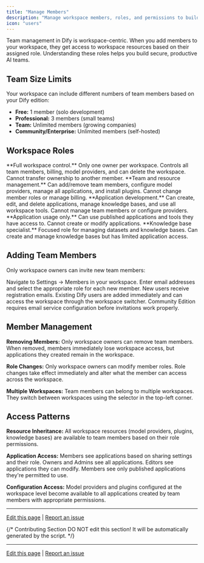 ```yaml
---
title: "Manage Members"
description: "Manage workspace members, roles, and permissions to build effective AI teams"
icon: "users"
---
```


Team management in Dify is workspace-centric. When you add members to your workspace, they get access to workspace resources based on their assigned role. Understanding these roles helps you build secure, productive AI teams.

## Team Size Limits

Your workspace can include different numbers of team members based on your Dify edition:

- **Free:** 1 member (solo development)
- **Professional:** 3 members (small teams) 
- **Team:** Unlimited members (growing companies)
- **Community/Enterprise:** Unlimited members (self-hosted)

## Workspace Roles

<AccordionGroup>
  <Accordion title="Owner">
    **Full workspace control.** Only one owner per workspace. Controls all team members, billing, model providers, and can delete the workspace. Cannot transfer ownership to another member.
  </Accordion>
  
  <Accordion title="Admin">
    **Team and resource management.** Can add/remove team members, configure model providers, manage all applications, and install plugins. Cannot change member roles or manage billing.
  </Accordion>
  
  <Accordion title="Editor">
    **Application development.** Can create, edit, and delete applications, manage knowledge bases, and use all workspace tools. Cannot manage team members or configure providers.
  </Accordion>
  
  <Accordion title="Member">
    **Application usage only.** Can use published applications and tools they have access to. Cannot create or modify applications.
  </Accordion>
  
  <Accordion title="Dataset Operator">
    **Knowledge base specialist.** Focused role for managing datasets and knowledge bases. Can create and manage knowledge bases but has limited application access.
  </Accordion>
</AccordionGroup>

## Adding Team Members

Only workspace owners can invite new team members:

<Steps>
  <Step title="Access member management">
    Navigate to Settings → Members in your workspace.
  </Step>
  
  <Step title="Send invitations">
    Enter email addresses and select the appropriate role for each new member.
  </Step>
  
  <Step title="Handle invitations">
    New users receive registration emails. Existing Dify users are added immediately and can access the workspace through the workspace switcher.
  </Step>
</Steps>

<Info>
Community Edition requires email service configuration before invitations work properly.
</Info>

## Member Management

**Removing Members:** Only workspace owners can remove team members. When removed, members immediately lose workspace access, but applications they created remain in the workspace.

**Role Changes:** Only workspace owners can modify member roles. Role changes take effect immediately and alter what the member can access across the workspace.

**Multiple Workspaces:** Team members can belong to multiple workspaces. They switch between workspaces using the selector in the top-left corner.

## Access Patterns

**Resource Inheritance:** All workspace resources (model providers, plugins, knowledge bases) are available to team members based on their role permissions.

**Application Access:** Members see applications based on sharing settings and their role. Owners and Admins see all applications. Editors see applications they can modify. Members see only published applications they're permitted to use.

**Configuration Access:** Model providers and plugins configured at the workspace level become available to all applications created by team members with appropriate permissions.

---

[Edit this page](https://github.com/langgenius/dify-docs/edit/main/en/guides/management/team-members-management.mdx) | [Report an issue](https://github.com/langgenius/dify-docs/issues/new?template=docs.yml)

{/*
Contributing Section
DO NOT edit this section!
It will be automatically generated by the script.
*/}

---

[Edit this page](https://github.com/langgenius/dify-docs/edit/main/en/documentation/pages/workspace/team-members-management.mdx) | [Report an issue](https://github.com/langgenius/dify-docs/issues/new?template=docs.yml)

